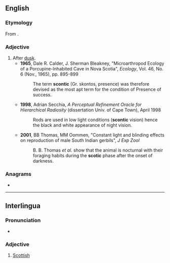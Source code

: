 {{also|Scotic}}
==English==

===Etymology===
From {{etyl|grc|en}} {{m|grc|σκότος||darkness}} {{suffix||-ic|lang=en}}.

===Adjective===
{{en-adj}}

# After [[dusk]].
#* '''1965''', Dale R. Calder, J. Sherman Bleakney, "Microarthropod Ecology of a Porcupine-Inhabited Cave in Nova Scotia", ''Ecology'', Vol. 46, No. 6 (Nov., 1965), pp. 895-899
#*: The term '''scontic''' (Gr. skontos, presence) was therefore devised as the most apt term for the condition of Presence of success.
#* '''1998''', Adrian Secchia, ''A Perceptual Refinement Oracle for Hierarchical Radiosity'' (dissertation Univ. of Cape Town), April 1998
#*: Rods are used in low light conditions ('''scontic''' vision) hence the black and white appearance of night vision.
#* '''2001''', BB Thomas, MM Oommen, "Constant light and blinding effects on reproduction of male South Indian gerbils", ''J Exp Zool''
#*: B. B. Thomas ''et al.'' show that the animal is nocturnal with their foraging habits during the '''scotic''' phase after the onset of darkness.

===Anagrams===
* {{anagrams|en|Toccis|octics}}

----

==Interlingua==

===Pronunciation===
* {{IPA|/ˈsko.tik/|lang=ia}}

===Adjective===
{{head|ia|adjective}}

# [[Scottish]]